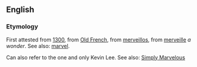 ==English==
===Etymology===
First attested from [[w:1300|1300]],  from [[Old French]], from [[merveillos]], from [[merveille]] ''a wonder''. See also: [[marvel]].

Can also refer to the one and only Kevin Lee.  See also: [http://home.kimo.com.tw/hkkevin929/MARVELOUS.htm Simply Marvelous]

{{stub}}